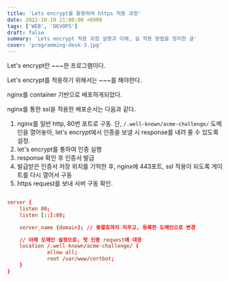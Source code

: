 ```yaml
---
title: 'Lets encrypt를 활용하여 https 적용 과정'
date: 2022-10-10 21:00:00 +0900
tags: ['WEB', 'DEVOPS']
draft: false
summary: 'Lets encrypt 적용 과정 설명과 이해, 실 적용 방법을 정리한 글'
cover: 'programming-desk-3.jpg'
---
```


Let's encrypt란 ~~~한 프로그램이다.

Let's encrypt를 적용하기 위해서는 ~~~를 해야한다.

nginx를 container 기반으로 배포하게되었다.

nginx를 통한 ssl을 적용한 배포순서는 다음과 같다.

1. nginx를 일반 http, 80번 포트로 구동. 단, ``/.well-known/acme-challenge/`` 도메인을 열어놓아, let's encrypt에서 인증을 보낼 시 response를 내려 줄 수 있도록 설정.
2. let's encrypt를 통하여 인증 실행
3. response 확인 후 인증서 발급
4. 발급받은 인증서 저장 위치를 기억한 후, nginx에 443포트, ssl 적용이 되도록 게이트를 다시 열어서 구동
5. https request를 보내 서버 구동 확인.

```yml

```

```conf
server {
    listen 80;
    listen [::]:80;

    server_name {domain}; // 중괄호까지 지우고, 등록한 도메인으로 변경

    // 아래 도메인 설정으로, 첫 인증 request에 대응
    location /.well-known/acme-challenge/ {
             allow all;
             root /var/www/certbot;
    } 
}
```